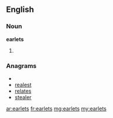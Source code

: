 ==English==

===Noun===
'''earlets'''

# {{obsolete}} {{plural of|[[earlet]]}}

===Anagrams===
* {{alphagram|aeelrst}}
* [[realest#English|realest]]
* [[relates#English|relates]]
* [[stealer#English|stealer]]

[[ar:earlets]]
[[fr:earlets]]
[[mg:earlets]]
[[my:earlets]]